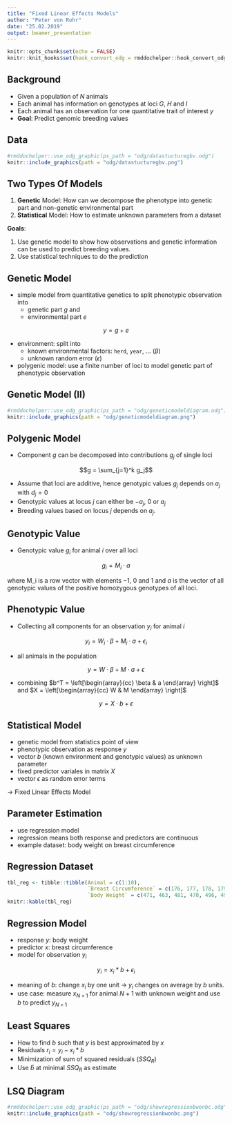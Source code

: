 ```yaml
---
title: "Fixed Linear Effects Models"
author: "Peter von Rohr"
date: "25.02.2019"
output: beamer_presentation
---
```


```r
knitr::opts_chunk$set(echo = FALSE)
knitr::knit_hooks$set(hook_convert_odg = rmddochelper::hook_convert_odg)
```

## Background
- Given a population of $N$ animals
- Each animal has information on genotypes at loci $G$, $H$ and $I$
- Each animal has an observation for one quantitative trait of interest $y$
- __Goal__: Predict genomic breeding values


## Data
```r
#rmddochelper::use_odg_graphic(ps_path = "odg/datastucturegbv.odg")
knitr::include_graphics(path = "odg/datastucturegbv.png")
```


## Two Types Of Models

1. __Genetic__ Model: How can we decompose the phenotype into genetic part and non-genetic environmental part
2. __Statistical__ Model: How to estimate unknown parameters from a dataset

__Goals__: 

1. Use genetic model to show how observations and genetic information can be used to predict breeding values.
2. Use statistical techniques to do the prediction


## Genetic Model

- simple model from quantitative genetics to split phenotypic observation into 
    + genetic part $g$ and
    + environmental part $e$
    
$$y = g + e$$
    
- environment: split into
    + known environmental factors: `herd`, `year`, ... ($\beta$)
    + unknown random error ($\epsilon$)
    
- polygenic model: use a finite number of loci to model genetic part of phenotypic observation


## Genetic Model (II)

```r
#rmddochelper::use_odg_graphic(ps_path = "odg/geneticmodeldiagram.odg")
knitr::include_graphics(path = "odg/geneticmodeldiagram.png")
```
 

## Polygenic Model
- Component $g$ can be decomposed into contributions $g_j$ of single loci

$$g = \sum_{j=1}^k g_j$$

- Assume that loci are additive, hence genotypic values $g_j$ depends on $a_j$ with $d_j = 0$
- Genotypic values at locus $j$ can either be $-a_j$, $0$ or $a_j$
- Breeding values based on locus $j$ depends on $a_j$.


## Genotypic Value
- Genotypic value $g_i$ for animal $i$ over all loci

$$g_i = M_i \cdot a$$

where M_i is a row vector with elements $-1$, $0$ and $1$ and $a$ is the vector of all genotypic values of the positive homozygous genotypes of all loci. 


## Phenotypic Value
- Collecting all components for an observation $y_i$ for animal $i$

$$y_i = W_i \cdot \beta + M_i \cdot a + \epsilon_i$$

- all animals in the population

$$y = W\cdot \beta + M \cdot a + \epsilon$$

- combining $b^T = \left[\begin{array}{cc} \beta & a \end{array} \right]$ and $X = \left[\begin{array}{cc} W & M \end{array} \right]$

$$y = X\cdot b + \epsilon$$


## Statistical Model
- genetic model from statistics point of view
- phenotypic observation as response $y$
- vector $b$ (known environment and genotypic values) as unknown parameter
- fixed predictor variales in matrix $X$
- vector $\epsilon$ as random error terms

$\rightarrow$ Fixed Linear Effects Model


## Parameter Estimation
- use regression model
- regression means both response and predictors are continuous
- example dataset: body weight on breast circumference


## Regression Dataset

```r
tbl_reg <- tibble::tibble(Animal = c(1:10),
                          `Breast Circumference` = c(176, 177, 178, 179, 179, 180, 181, 182,183, 184),
                          `Body Weight` = c(471, 463, 481, 470, 496, 491, 518, 511, 510, 541))
knitr::kable(tbl_reg)
```


## Regression Model

- response $y$: body weight
- predictor $x$: breast circumference
- model for observation $y_i$

$$y_i = x_i * b + \epsilon_i$$

- meaning of $b$: change $x_i$ by one unit $\rightarrow$ $y_i$ changes on average by $b$ units.
- use case: measure $x_{N+1}$ for animal $N+1$ with unknown weight and use $b$ to predict $y_{N+1}$


## Least Squares
- How to find $b$ such that $y$ is best approximated by $x$
- Residuals $r_i = y_i - x_i * b$
- Minimization of sum of squared residuals ($SSQ_R$)
- Use $\hat{b}$ at minimal $SSQ_R$ as estimate


## LSQ Diagram
```r
#rmddochelper::use_odg_graphic(ps_path = "odg/showregressionbwonbc.odg")
knitr::include_graphics(path = "odg/showregressionbwonbc.png")
```









